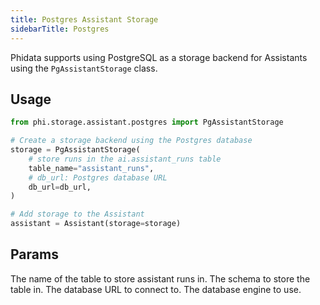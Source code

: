 ```yaml
---
title: Postgres Assistant Storage
sidebarTitle: Postgres
---
```


Phidata supports using PostgreSQL as a storage backend for Assistants using the `PgAssistantStorage` class.

## Usage

```python storage.py
from phi.storage.assistant.postgres import PgAssistantStorage

# Create a storage backend using the Postgres database
storage = PgAssistantStorage(
    # store runs in the ai.assistant_runs table
    table_name="assistant_runs",
    # db_url: Postgres database URL
    db_url=db_url,
)

# Add storage to the Assistant
assistant = Assistant(storage=storage)
```

## Params

<ResponseField name="table_name" type="str">
  The name of the table to store assistant runs in.
</ResponseField>
<ResponseField name="schema" type="str" default="ai">
  The schema to store the table in.
</ResponseField>
<ResponseField name="db_url" type="str">
  The database URL to connect to.
</ResponseField>
<ResponseField name="db_engine" type="Engine">
  The database engine to use.
</ResponseField>
